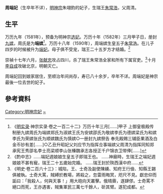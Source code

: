 {{東亞女性歷史人物
|名稱 =端妃周氏
|身份 =明朝妃嫔
|位號= 嫔→妃
|徽號=端
|婚年=1582年
|父親=周清
|夫=[[明神宗|明神宗]]
|子=瑞王[[朱常浩|朱常浩]]
}}
'''周端妃'''（生卒年不详），[[明神宗|明神宗]]朱翊鈞的妃子，生瑞王[[朱常浩|朱常浩]]，父周清。

== 生平 ==

万历九年（1581年），预备为明神宗[[中國后妃選納|选妃]]。万历十年（1582年）三月甲子日，册封[[九嫔|九嫔]]，周氏是为'''端嫔'''<ref name="a1">《[[明实录|明实录]]·神宗实录·卷之一百二十二》万历十年三月[……]甲子 上御皇极殿传制册九嫔周氏为端嫔郑氏为淑嫔王氏为安嫔邵氏为敬嫔李氏为德嫔梁氏为和嫔李氏为荣嫔张氏为顺嫔魏氏为慎嫔○一册封九嫔祭告 奉先殿赐三辅臣果酒及白金币钞有差[……]○乙丑升昭妃父刘应节为指挥佥事端嫔父周清为指挥同知郑承宪王秀邵名李士亮梁顺李山张榛魏承志各授正千户锦衣卫带俸[……]</ref>。万历十八年（1590年），周端嫔生皇五子[[朱常浩|朱常浩]]。在儿子四岁的时候被升为[[端妃|端妃]]。母子俱不受宠，瑞王二十五岁方才结婚。<ref>《酌中志》......端妃週娘娘生皇五子即瑞王也。 ......神廟時，生瑞王之端妃週娘娘不甚有寵，瑞王二十五歲始完婚。 ......瑞王封於陝西漢中府......</ref>

崇禎十七年六月，[[张献忠|张献忠]]攻占四川，杀了瑞王朱常浩全家和所有下属官吏。<ref>《明史·卷二百六十三》：城陷，王、士奇及副使陳纁、知府王行儉、知縣王錫俱被執。士奇大罵，賊縛於教場，將殺之，忽雷雨晦冥，咫尺不見。獻忠仰而詬曰：「我殺人，何與天事！」用大砲向天叢擊。俄晴霽，遂肆僇。士奇罵不絕口而死，王亦遇害，賊集軍民三萬七千餘人，斫其臂。遂犯成都。</ref>十月[[李自成|李自成]]攻破北京，明朝灭亡。

周端妃回到娘家居住，至顺治年间尚存，寿已八十余岁，卒年不详。周端妃是神宗最後一位去世的妃子。

==參考資料==
<div class="references-small">
<references />
</div>

{{明神宗皇室}}

[[Category:明神宗妃|Category:明神宗妃]]
[[Category:周姓|~]]